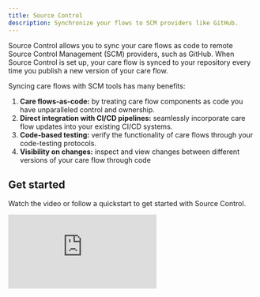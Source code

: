 ```yaml
---
title: Source Control
description: Synchronize your flows to SCM providers like GitHub.
---
```


Source Control allows you to sync your care flows as code to remote Source Control Management (SCM) providers, such as GitHub. When Source Control is set up, your care flow is synced to your repository every time you publish a new version of your care flow.

Syncing care flows with SCM tools has many benefits:

1. **Care flows-as-code:** by treating care flow components as code you have unparalleled control and ownership.
2. **Direct integration with CI/CD pipelines:** seamlessly incorporate care flow updates into your existing CI/CD systems.
3. **Code-based testing:** verify the functionality of care flows through your code-testing protocols.
4. **Visibility on changes:** inspect and view changes between different versions of your care flow through code

## Get started

Watch the video or follow a quickstart to get started with Source Control.

<iframe
  className="video"
  src="https://www.youtube.com/embed/mKKOjHreut8?si=1H1RlAp0HoAZKbUd"
  style={{ aspectRatio: '16 / 9', width: '100%' }}
  frameborder="0"
  allow="accelerometer; autoplay; encrypted-media; gyroscope;"
  allowFullScreen
/>
